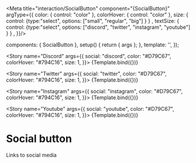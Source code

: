 
<Meta title="interaction/SocialButton" component="{SocialButton}" argType={{
      color: { control: "color" },
      colorHover: { control: "color" },
      size: { control: {type:"select", options: ["small", "regular", "big"] } } ,
      textSize: { control: {type:"select", options: ["discord", "twitter", "instagram", "youtube"] } } ,
}}/>

  components: { SocialButton },
  setup() {
    return { args };
  },
  template: '<SocialButton v-bind="args" />',
});

<Story
  name="Discord"
  args={{
    social: "discord",
    color: "#D79C67",
    colorHover: "#794C16",
    size: 1,
  }}>
  {Template.bind({})}
</Story>

<Story
  name="Twitter"
  args={{
    social: "twitter",
    color: "#D79C67",
    colorHover: "#794C16",
    size: 1,
  }}>
  {Template.bind({})}
</Story>

<Story
  name="Instagram"
  args={{
    social: "instagram",
    color: "#D79C67",
    colorHover: "#794C16",
    size: 1,
  }}>
  {Template.bind({})}
</Story>

<Story
  name="Youtube"
  args={{
    social: "youtube",
    color: "#D79C67",
    colorHover: "#794C16",
    size: 1,
  }}>
  {Template.bind({})}
</Story>


# Social button

Links to social media
